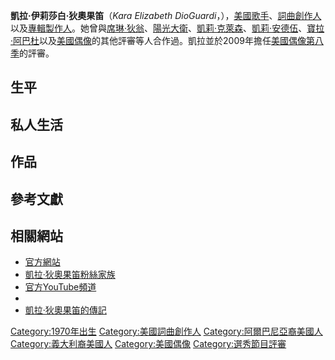 {{藝人
| Name                = 凱拉·狄奧果笛
| Img                 = Kara_DioGuardi.jpg
| Img_capt            =
| Img_size            = 
| Landscape           = 
| Background          = non_performing_personnel
| 外文名               = ''Kara DioGuardi''
| Alias               = 
| Born                = {{birth date and age|1970|12|9}}
| Died                = 
| Origin              = {{USA}}[[紐約|紐約]]
| Instrument          = 
| Voice_type          = 
| Genre               = [[流行搖滾|流行搖滾]]、[[R&B|R&B]]
| Occupation          = [[詞曲創作人|詞曲創作人]]、[[唱片製作人|唱片製作人]]、[[歌手|歌手]]
| Years_active        = 
| Label               = 
| Associated_acts     = [[凱莉·克萊森|凱莉·克萊森]]、[[紅粉佳人|紅粉佳人]]、[[席琳·狄翁|席琳·狄翁]]、[[寶拉·阿巴杜|寶拉·阿巴杜]]
| URL                 = {{url|www.karadioguardi.com}}
| Current_members     = 
| Past_members        = 
| Notable_instruments = 
}}

'''凱拉·伊莉莎白·狄奧果笛'''（''Kara Elizabeth DioGuardi''，{{bd|1970年|12月9日}}），[[美國|美國]][[歌手|歌手]]、[[詞曲創作人|詞曲創作人]]以及[[專輯製作人|專輯製作人]]。她曾與[[席琳·狄翁|席琳·狄翁]]、[[陽光大衛|陽光大衛]]、[[凱莉·克萊森|凱莉·克萊森]]、[[卡麗·安德伍|凱莉·安德伍]]、[[寶拉·阿巴杜|寶拉·阿巴杜]]以及[[美國偶像|美國偶像]]的其他評審等人合作過。凱拉並於2009年擔任[[美國偶像_(第八季)|美國偶像第八季]]的評審。

== 生平 ==

== 私人生活 ==

== 作品 ==
{{Main|凱拉·狄奧果笛製作音樂作品列表}}

== 參考文獻 ==
{{reflist}}

== 相關網站 ==
*[http://www.karadioguardi.com/ 官方網站]{{Wayback|url=http://www.karadioguardi.com/ |date=20090129194456 }}
*[https://web.archive.org/web/20181228103334/http://karadioguardifanclub.com/ 凱拉·狄奧果笛粉絲家族]
*[http://www.youtube.com/user/KaraDioguardiDotCom 官方YouTube頻道]{{Wayback|url=http://www.youtube.com/user/KaraDioguardiDotCom |date=20090225103336 }}
*{{imdb name|id=1291934|name=Kara DioGuardi}}
*[https://web.archive.org/web/20081020061033/http://www.celisee.com/kara-dioguardi/2008/08.html 凱拉·狄奧果笛的傳記]

{{美國偶像}}
{{Authority control}}
{{DEFAULTSORT:Dioguardi, Kara}}

[[Category:1970年出生|Category:1970年出生]]
[[Category:美國詞曲創作人|Category:美國詞曲創作人]]
[[Category:阿爾巴尼亞裔美國人|Category:阿爾巴尼亞裔美國人]]
[[Category:義大利裔美國人|Category:義大利裔美國人]]
[[Category:美國偶像|Category:美國偶像]]
[[Category:選秀節目評審|Category:選秀節目評審]]